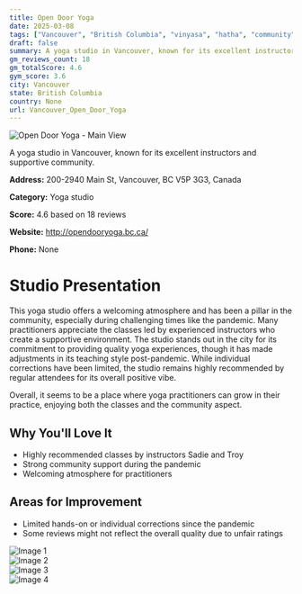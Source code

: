 ```yaml
---
title: Open Door Yoga
date: 2025-03-08
tags: ["Vancouver", "British Columbia", "vinyasa", "hatha", "community", "supportive atmosphere", "Vancouver"]  
draft: false
summary: A yoga studio in Vancouver, known for its excellent instructors and supportive community.
gm_reviews_count: 18
gm_totalScore: 4.6
gym_score: 3.6
city: Vancouver
state: British Columbia
country: None
url: Vancouver_Open_Door_Yoga
---
```


<div className="aspect-[16/9] relative my-8">
  <img 
    src="https://lh5.googleusercontent.com/p/AF1QipPUqGtX5gJ-rUx4WPjtiprSYHKAGI358GiIMfw3=w1920-h1080-k-no"
    alt="Open Door Yoga - Main View"
    className="object-cover absolute inset-0 w-full h-full rounded-lg"
  />
</div>

A yoga studio in Vancouver, known for its excellent instructors and supportive community.

**Address:** 200-2940 Main St, Vancouver, BC V5P 3G3, Canada

**Category:** Yoga studio

**Score:** 4.6 based on 18 reviews

**Website:** http://opendooryoga.bc.ca/

**Phone:** None

# Studio Presentation

This yoga studio offers a welcoming atmosphere and has been a pillar in the community, especially during challenging times like the pandemic. Many practitioners appreciate the classes led by experienced instructors who create a supportive environment. The studio stands out in the city for its commitment to providing quality yoga experiences, though it has made adjustments in its teaching style post-pandemic. While individual corrections have been limited, the studio remains highly recommended by regular attendees for its overall positive vibe.

Overall, it seems to be a place where yoga practitioners can grow in their practice, enjoying both the classes and the community aspect.

## Why You'll Love It

- Highly recommended classes by instructors Sadie and Troy
- Strong community support during the pandemic
- Welcoming atmosphere for practitioners

## Areas for Improvement

- Limited hands-on or individual corrections since the pandemic
- Some reviews might not reflect the overall quality due to unfair ratings

<div className="grid grid-cols-1 xl:grid-cols-2 gap-4 my-8">
<div className="aspect-[4/3] relative"><img src="https://lh5.googleusercontent.com/p/AF1QipOEMfPW6thiKCCN6rfI_OvR5fVTOe6LvwwKLYj4=w1920-h1080-k-no" alt="Image 1" className="object-cover absolute inset-0 w-full h-full rounded-lg" /></div>
<div className="aspect-[4/3] relative"><img src="https://lh5.googleusercontent.com/p/AF1QipNLjAVd7Abh-O3lHZu87RI0w_BRKraRtBw3z8Km=w1920-h1080-k-no" alt="Image 2" className="object-cover absolute inset-0 w-full h-full rounded-lg" /></div>
<div className="aspect-[4/3] relative"><img src="https://lh3.googleusercontent.com/gps-cs-s/AB5caB8MGh75z2DdpeZJ8IJeGmBOARrcNZObTo80iJr8aAqGWhwV8DlDMQrVb91wcpUaEvQ-qBB7jG3EwJGvjsZeq73qXhPXUjhMgoYL6hRu8xD705v5UnkUMr9wHzcMjnXiUSiUeFKJ=w1920-h1080-k-no" alt="Image 3" className="object-cover absolute inset-0 w-full h-full rounded-lg" /></div>
<div className="aspect-[4/3] relative"><img src="https://lh3.googleusercontent.com/gps-cs-s/AB5caB_iDVEj80ZoamO0SmPbui2XYJC60YPX3c5W5ggQyLp-WUpboL7AX_vvERNe8dbCmtFO-MoAYv6YFXXC0D037Ph3gjy7_zSz2NBPlxJYdNiThMOUbJ1TZ-82z2sbxWqMnKcmv2YGog=w1920-h1080-k-no" alt="Image 4" className="object-cover absolute inset-0 w-full h-full rounded-lg" /></div>
</div>